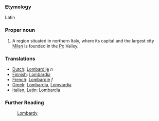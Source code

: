 ===Etymology===

Latin

===Proper noun===

#A region situated in northern Italy, where its capital and the largest city [[Milan]] is founded in the [[Po]] Valley.

===Translations===
*[[Dutch]]: [[Lombardije]] ''n''
*[[Finnish]]: [[Lombardia]]
*[[French]]: [[Lombardie]] ''f''
*[[Greek]]: [[Lombardia]], [[Lomvardia]]
*[[Italian]], [[Latin]]: [[Lombardia]]

===Further Reading===

:[[en:Lombardy|Lombardy]]